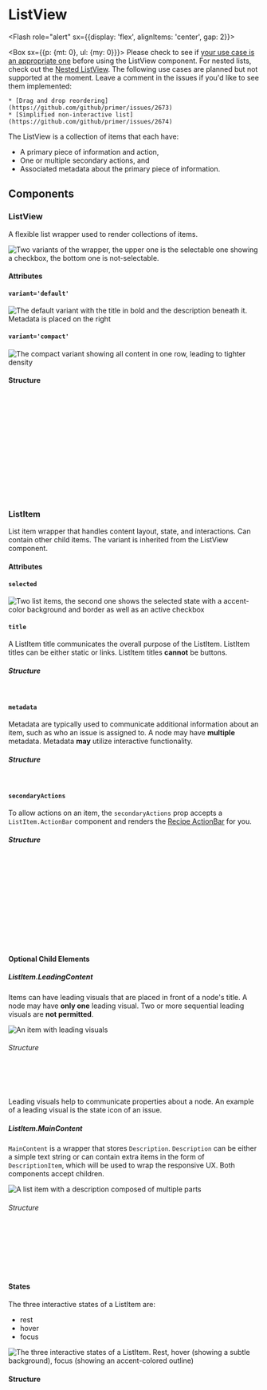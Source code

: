 
<Meta of={ListViewMeta} title="Recipes/ListView/README" />

# ListView

<Flash role="alert" sx={{display: 'flex', alignItems: 'center', gap: 2}}>
  <AlertIcon />

  <Box sx={{p: {mt: 0}, ul: {my: 0}}}>
    Please check to see if [your use case is an appropriate
    one](?path=/docs/recipes-list-view-documentation-usage--docs) before using the ListView
    component. For nested lists, check out the [Nested ListView](?path=/docs/recipes-nested-list-view--readme).
    The following use cases are planned but not supported at the moment. Leave a comment
    in the issues if you'd like to see them implemented:

    * [Drag and drop reordering](https://github.com/github/primer/issues/2673)
    * [Simplified non-interactive list](https://github.com/github/primer/issues/2674)
  </Box>
</Flash>

The ListView is a collection of items that each have:

* A primary piece of information and action,
* One or multiple secondary actions, and
* Associated metadata about the primary piece of information.

<Canvas of={Example} />

## Components

### ListView

A flexible list wrapper used to render collections of items.

![Two variants of the wrapper, the upper one is the selectable one showing a checkbox, the bottom one is not-selectable.](https://user-images.githubusercontent.com/4548309/227528936-f61e7659-db31-45a3-8cff-c0d284c8b3d3.png)

#### Attributes

<ArgTypes of={ListView} />

#### `variant='default'`

![The default variant with the title in bold and the description beneath it. Metadata is placed on the right](https://user-images.githubusercontent.com/4548309/227529050-d418789b-49c8-4f31-acd7-7548a49b7267.png)

#### `variant='compact'`

![The compact variant showing all content in one row, leading to tighter density](https://user-images.githubusercontent.com/4548309/227529089-15ff3eaf-b474-41f0-9d07-b6bc967840e4.png)

#### Structure

```jsx
<ListView
  variant="default"
  title="Title of the list"
  titleHeaderTag="h3"
  isSelectable
  metadata={
    <ListViewMetadata
      densityToggle={<ListViewDensityToggle />}
      onToggleSelectAll={x => {...}}
    />
  }
>
  ...
</ListView>
```

### ListItem

List item wrapper that handles content layout, state, and interactions. Can contain other child items.
The variant is inherited from the ListView component.

<Canvas of={ListItemStories.Example} />

#### Attributes

<ArgTypes of={ListItem} />

#### `selected`

![Two list items, the second one shows the selected state with a accent-color background and border as well as an active checkbox](https://user-images.githubusercontent.com/4548309/227529379-3398a1c7-2d41-4671-80ac-370f37d770e4.png)

#### `title`

A ListItem title communicates the overall purpose of the ListItem. ListItem titles can be either static or links. ListItem titles <strong>cannot</strong> be buttons.

##### Structure

```jsx
<ListItem title={<ListItemTitle href="#" value="Add changesets config for always upgrading internal dependents" />} />
```

#### `metadata`

Metadata are typically used to communicate additional information about an item, such as who an issue is assigned to. A node may have <strong>multiple</strong> metadata. Metadata <strong>may</strong> utilize interactive functionality.

##### Structure

```jsx
<ListItem metadata={<ListItemMetadata><Labels {...} /></ListItemMetadata>} />
```

#### `secondaryActions`

To allow actions on an item, the `secondaryActions` prop accepts a `ListItem.ActionBar` component and renders the [Recipe ActionBar](https://ui.githubapp.com/storybook/?path=/story/recipes-actionbar--action-bar-menu-variant) for you.

##### Structure

```jsx
<ListItem
  secondaryActions={
    <ListItemActionBar
      staticMenuActions={[
        {
          key: 'set-label',
          render: () => <ActionList.Item>Set label</ActionList.Item>,
        },
      ]}
    ></ListItemActionBar>
  }
/>
```

#### Optional Child Elements

##### ListItem.LeadingContent

Items can have leading visuals that are placed in front of a node's title. A node may have <strong>only one</strong> leading visual. Two or more sequential leading visuals are <strong>not permitted</strong>.

![An item with leading visuals](https://user-images.githubusercontent.com/4548309/227530227-630665e4-8081-4f77-b3d1-fe581ea1c09d.png)

###### Structure

```jsx
<ListItemLeadingContent>
  <ListItemLeadingVisual />
</ListItemLeadingContent>
```

Leading visuals help to communicate properties about a node. An example of a leading visual is the state icon of an issue.

##### ListItem.MainContent

`MainContent` is a wrapper that stores `Description`. `Description` can be either a simple text string or can contain extra items in the form of `DescriptionItem`, which will be used to wrap the responsive UX. Both components accept children.

![A list item with a description composed of multiple parts](https://user-images.githubusercontent.com/4548309/227556175-dd40c1a9-9618-463f-b885-61133b439c58.png)

###### Structure

```jsx
<ListItemMainContent>
  <ListItemDescription>
    <ListItemDescriptionItem>Last activity 5 days ago</ListItemDescriptionItem>
    <ListItemDescriptionItem>github/issues#4421</ListItemDescriptionItem>
  </ListItemDescription>
</ListItemMainContent>
```

#### States

The three interactive states of a ListItem are:

* rest
* hover
* focus

![The three interactive states of a ListItem. Rest, hover (showing a subtle background), focus (showing an accent-colored outline)](https://user-images.githubusercontent.com/4548309/227537076-175f7fe5-682a-4d4e-9522-ee82b4ed4e58.png)

#### Structure

```jsx
<ListItem
  variant="default"
  title={<ListItemTitle value="Add changesets config for always upgrading internal dependents" />}
  metadata={
    <>
      <ListItemMetadata>
        <Labels {...} />
      </ListItemMetadata>
      <ListItemMetadata>
        <Assignees />
      </ListItemMetadata>
    </>
  }
>
  <ListItemLeadingContent>
    <ListItemLeadingVisual {...} />
  </ListItemLeadingContent>
  <ListItemMainContent>
    <ListItemDescription>
      Last activity 2 hours ago · memex#6243
    </ListItemDescription>
  </ListItemMainContent>
</ListItem>
```
